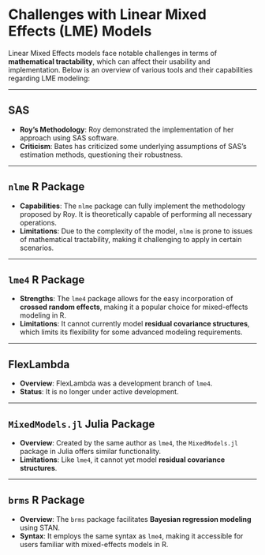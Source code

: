 # Challenges with Linear Mixed Effects (LME) Models

Linear Mixed Effects models face notable challenges in terms of **mathematical tractability**, which can affect their usability and implementation. Below is an overview of various tools and their capabilities regarding LME modeling:

---

## SAS

- **Roy's Methodology**: Roy demonstrated the implementation of her approach using SAS software.
- **Criticism**: Bates has criticized some underlying assumptions of SAS's estimation methods, questioning their robustness.

---

## `nlme` R Package

- **Capabilities**: The `nlme` package can fully implement the methodology proposed by Roy. It is theoretically capable of performing all necessary operations.
- **Limitations**: Due to the complexity of the model, `nlme` is prone to issues of mathematical tractability, making it challenging to apply in certain scenarios.

---

## `lme4` R Package

- **Strengths**: The `lme4` package allows for the easy incorporation of **crossed random effects**, making it a popular choice for mixed-effects modeling in R.
- **Limitations**: It cannot currently model **residual covariance structures**, which limits its flexibility for some advanced modeling requirements.

---

## FlexLambda

- **Overview**: FlexLambda was a development branch of `lme4`. 
- **Status**: It is no longer under active development.

---

## `MixedModels.jl` Julia Package

- **Overview**: Created by the same author as `lme4`, the `MixedModels.jl` package in Julia offers similar functionality.
- **Limitations**: Like `lme4`, it cannot yet model **residual covariance structures**.

---

## `brms` R Package

- **Overview**: The `brms` package facilitates **Bayesian regression modeling** using STAN.
- **Syntax**: It employs the same syntax as `lme4`, making it accessible for users familiar with mixed-effects models in R.
